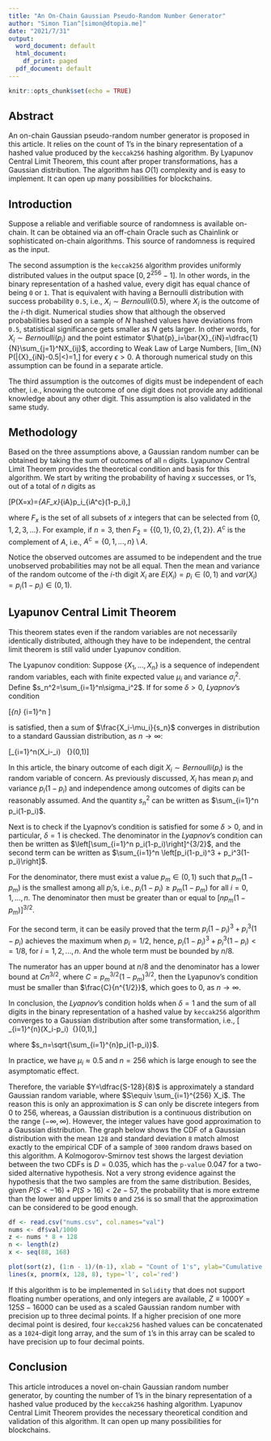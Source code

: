 ```yaml
---
title: "An On-Chain Gaussian Pseudo-Random Number Generator"
author: "Simon Tian^[simon@dtopia.me]"
date: "2021/7/31"
output:
  word_document: default
  html_document:
    df_print: paged
  pdf_document: default
---
```


```r
knitr::opts_chunk$set(echo = TRUE)
```

## Abstract
An on-chain Gaussian pseudo-random number generator is proposed in this article.
It relies on the count of 1's in the binary representation of a hashed value 
produced by the `keccak256` hashing algorithm. By Lyapunov Central Limit Theorem, this count after proper transformations, has a Gaussian distribution. The algorithm has $O(1)$ complexity and is easy to implement. It can open up many possibilities for blockchains.

## Introduction
Suppose a reliable and verifiable source of randomness is available on-chain. It 
can be obtained via an off-chain Oracle such as Chainlink or sophisticated on-chain algorithms. 
This source of randomness is required as the input.

The second assumption is the `keccak256` algorithm provides uniformly distributed 
values in the output space $[0, 2^{256}-1]$. In other words, in the binary 
representation of a hashed value, every digit has equal chance of being `0` or 
`1`. That is equivalent with having a Bernoulli distribution with success probability `0.5`, i.e., $X_i \sim Bernoulli(0.5)$, where $X_i$ is the outcome of the $i$-th digit. Numerical studies show that although the observed probabilities based on a sample of $N$ hashed values have 
deviations from `0.5`, statistical significance gets smaller as $N$ gets larger. In other words, for $X_i\sim Bernoulli(p_i)$ and the point estimator $\hat{p}_i=\bar{X}_{iN}=\dfrac{1}{N}\sum_{j=1}^NX_{ij}$, according to Weak Law of Large Numbers, \[\displaystyle lim_{N\rightarrow \infty} P(|\bar{X}_{iN}-0.5|<\epsilon)=1,\] 
for every $\epsilon > 0$. A thorough numerical study on this assumption can be found in a separate article.

The third assumption is the outcomes of digits must be independent of each other, i.e., 
knowing the outcome of one digit does not provide any additional knowledge about 
any other digit. This assumption is also validated in the same study.

## Methodology
Based on the three assumptions above, a Gaussian random number can be obtained 
by taking the sum of outcomes of all `n` digits. Lyapunov Central Limit 
Theorem provides the theoretical condition and basis for this algorithm. 
We start by writing the probability of having $x$ successes, or 1's, out of a 
total of $n$ digits as

\[P(X=x)=\sum_{A\in F_x}\prod_{i\in A}p_i\prod_{i\in A^c}(1-p_i),\]

where $F_x$ is the set of all subsets of $x$ integers that can be selected from 
$\{0, 1, 2, 3, ...\}$. For example, if $n=3$, then 
$F_2=\{\{0, 1\},\{0, 2\},\{1, 2\}\}$. $A^c$ is the complement of $A$, i.e., 
$A^c=\{0,1,..., n\} \setminus A$.

Notice the observed outcomes are assumed to be independent and the true unobserved 
probabilities may not be all equal. Then the mean and variance of the random 
outcome of the $i$-th digit $X_i$ are $E(X_i)=p_i\in(0,1)$ and $var(X_i)=p_i(1-p_i)\in(0,1)$.

## Lyapunov Central Limit Theorem
This theorem states even if the random variables are not necessarily identically 
distributed, although they have to be independent, the central limit theorem is 
still valid under Lyapunov condition.

The Lyapunov condition: Suppose $\{X_1,\ldots,X_n\}$ is a sequence of independent random 
variables, each with finite expected value $\mu_i$ and variance $\sigma_i^2$. 
Define $s_n^2=\sum_{i=1}^n\sigma_i^2$. If for some $\delta > 0$, *Lyapnov*'s 
condition 

\[\displaystyle \lim_{n\rightarrow\infty} \frac{1}{s_n^{2+\delta}}\sum_{i=1}^n \mathbb{E}\left[\left|X_{i}-\mu _{i}\right|^{2+\delta }\right]=0\]

is satisfied, then a sum of $\frac{X_i-\mu_i}{s_n}$ converges in distribution to 
a standard Gaussian distribution, as $n\rightarrow \infty$:

\[\displaystyle \frac{1}{s_n}\sum_{i=1}^n\left(X_i-\mu_i\right)\ \xrightarrow{d} \ {\mathcal{N}}(0,1)\]

In this article, the binary outcome of each digit $X_i \sim Bernoulli(p_i)$ is the random 
variable of concern. As previously discussed, $X_i$ has mean $p_i$ 
and variance $p_i(1-p_i)$ and independence among outcomes of digits can be 
reasonably assumed. And the quantity $s_n^2$ can be written as 
$\sum_{i=1}^n p_i(1-p_i)$.

Next is to check if the Lyapnov's condition is satisfied for some $\delta>0$, 
and in particular, $\delta=1$ is checked. The denominator in the *Lyapnov*'s 
condition can then be written 
as $\left[\sum_{i=1}^n p_i(1-p_i)\right]^{3/2}$, and the second term can be
written as $\sum_{i=1}^n \left[p_i(1-p_i)^3 + p_i^3(1-p_i)\right]$. 

For the denominator, there must exist a value $p_m \in (0, 1)$ such that $p_m(1-p_m)$ is the 
smallest among all $p_i$'s, i.e., $p_i(1-p_i) \ge p_m(1-p_m)$ for all $i=0,1,...,n$. 
The denominator then must be greater than or equal to $\left[np_m(1-p_m)\right]^{3/2}$.

For the second term, it can be easily proved that the term $p_i(1-p_i)^3 + p_i^3(1-p_i)$ achieves the 
maximum when $p_i=1/2$, hence, $p_i(1-p_i)^3+p_i^3(1-p_i)<=1/8$, for $i=1,2,...,n$. 
And the whole term must be bounded by $n/8$.

The numerator has an upper bound at $n/8$ and the denominator has a lower bound
at $Cn^{3/2}$, where $C=p_m^{3/2}(1-p_m)^{3/2}$, then the Lyapunov's condition 
must be smaller than $\frac{C}{n^{1/2}}$, which goes to 0, as $n\rightarrow\infty$.

In conclusion, the *Lyapnov*'s condition holds when $\delta=1$ and the sum of 
all digits in the binary representation of a hashed value 
by `keccak256` algorithm converges to a Gaussian distribution after some 
transformation, i.e., \[\displaystyle \dfrac{1}{s_n} \sum_{i=1}^{n}(X_i-p_i) \xrightarrow{d} \ {\mathcal{N}}(0,1),\]

where $s_n=\sqrt{\sum_{i=1}^{n}p_i(1-p_i)}$.

In practice, we have $\mu_i \approx 0.5$ and $n=256$ which is large enough to see 
the asymptomatic effect.

Therefore, the variable $Y=\dfrac{S-128}{8}$ is approximately a standard 
Gaussian random variable, where $S\equiv \sum_{i=1}^{256} X_i$. The reason this 
is only an approximation is $S$ can only be discrete integers from 0 to 256, 
whereas, a Gaussian distribution is a continuous distribution on the range 
$(-\infty, \infty)$. However, the integer values have good approximation to a 
Gaussian distribution. The graph below shows the CDF of a Gaussian distribution 
with the mean `128` and standard deviation `8` match almost exactly to the empirical
CDF of a sample of `3000` random draws based on this algorithm. A Kolmogorov-Smirnov 
test shows the largest deviation between the two CDFs is $D=0.035$, which has 
the `p-value` $0.047$ for a two-sided alternative hypothesis. Not a very strong 
evidence against the hypothesis that the two samples are from the 
same distribution. Besides, given $P(S<-16)+P(S>16)<2e-57$, the probability that 
is more extreme than the lower and upper limits `0` and `256` is so small that 
the approximation can be considered to be good enough.

```r
df <- read.csv("nums.csv", col.names="val")
nums <- df$val/1000
z <- nums * 8 + 128
n <- length(z)
x <- seq(88, 168)

plot(sort(z), (1:n - 1)/(n-1), xlab = "Count of 1's", ylab="Cumulative Probability Density")
lines(x, pnorm(x, 128, 8), type='l', col='red')
```

If this algorithm is to be implemented in `Solidity` that does not support floating number
operations, and only integers are available, $Z\equiv1000Y=125S-16000$ can be used as a scaled
Gaussian random number with precision up to three decimal points. If a higher precision
of one more decimal point is desired, four `keccak256` hashed values can be concatenated as a `1024`-digit long array, and the sum of `1`'s in this array can be scaled to have precision up to 
four decimal points.

## Conclusion
This article introduces a novel on-chain Gaussian random number generator, by counting
the number of 1's in the binary representation of a hashed value produced by the 
`keccak256` hashing algorithm. Lyapunov Central Limit Theorem provides the necessary
theoretical condition and validation of this algorithm. It can open up many 
possibilities for blockchains.